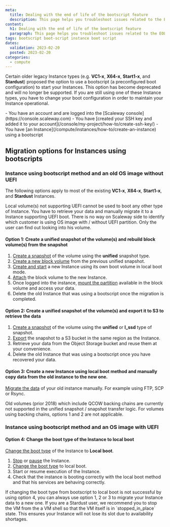 ```yaml
---
meta:
  title: Dealing with the end of life of the bootscript feature
  description: This page helps you troubleshoot issues related to the EOL of the bootscript feature
content:
  h1: Dealing with the end of life of the bootscript feature
  paragraph: This page helps you troubleshoot issues related to the EOL of the bootscript feature
tags: bootscript boot-script instance boot script
dates:
  validation: 2023-02-20
  posted: 2023-02-20
categories:
  - compute
---
```


Certain older legacy Instance types (e.g. **VC1-x**, **X64-x**, **Start1-x**, and **Stardust**) proposed the option to use a bootscript (a preconfigured boot configuration) to start your Instances. This option has become deprecated and will no longer be supported.
If you are still using one of these Instance types, you have to change your boot configuration in order to maintain your Instance operational.

<Macro id="iam-requirements" />

<Message type="requirement">
  - You have an account and are logged into the [Scaleway console](https://console.scaleway.com)
  - You have [created your SSH key and added it to your account](/console/my-project/how-to/create-ssh-key/)
  - You have [an Instance](/compute/instances/how-to/create-an-instance) using a bootscript
</Message>

## Migration options for Instances using bootscripts

### Instance using bootscript method and an old OS image without UEFI

The following options apply to most of the existing **VC1-x**, **X64-x**, **Start1-x**, and **Stardust** Instances.

<Message type="important">
  Local volume(s) not supporting UEFI cannot be used to boot any other type of Instance. You have to retrieve your data and manually migrate it to a Instance supporting UEFI boot. There is no way on Scaleway side to identify which customer is using OS image with / without UEFI partition. Only the user can find out looking into his volume.
</Message>

#### Option 1: Create a unified snapshot of the volume(s) and rebuild block volume(s) from the snapshot

1. [Create a snapshot](/compute/instances/how-to/create-a-snapshot/) of the volume using the **unified** snapshot type.
2. [Create a new block volume](/storage/block/how-to/create-a-volume) from the previous unified snapshot.
3. [Create and start](/compute/instances/how-to/create-an-instance/) a new Instance using its own boot volume in local boot mode.
4. [Attach](/storage/block/how-to/attach-a-volume/) the block volume to the new Instance.
5. Once logged into the instance, [mount the partition](/storage/block/how-to/mount-and-use-volume/) available in the block volume and access your data.
6. Delete the old Instance that was using a bootscript once the migration is completed.

#### Option 2: Create a unified snapshot of the volume(s) and export it to S3 to retrieve the data

1. [Create a snapshot](/compute/instances/how-to/create-a-snapshot/) of the volume using the **unified** or **l_ssd** type of snapshot.
2. [Export](/compute/instances/how-to/snapshot-import-export-feature) the snapshot to a S3 bucket in the same region as the Instance.
3. Retrieve your data from the Object Storage bucket and reuse them at your convenience.
4. Delete the old Instance that was using a bootscript once you have recovered your data.

#### Option 3: Create a new Instance using local boot method and manually copy data from the old instance to the new one.

[Migrate the data](/dedibox/dedicated-servers/how-to/migrate-server/) of your old instance manually. For example using FTP, SCP or Rsync.

<Message type="important">
  Old volumes (prior 2018) which include QCOW backing chains are currently not supported in the unified snapshot / snapshot transfer logic. For volumes using backing chains, options 1 and 2 are not applicable.
</Message>

### Instance using bootscript method and an OS image with UEFI

#### Option 4: Change the boot type of the Instance to local boot

[Change the boot type](/compute/instances/how-to/use-boot-modes/#how-to-use-local-boot) of the Instance to **Local boot**.

1. [Stop](/compute/instances/how-to/power-off-instance/) or [pause](/compute/instances/how-to/use-standby-mode/) the Instance.
2. [Change the boot type](/compute/instances/how-to/use-boot-modes/#how-to-use-local-boot) to local boot.
3. Start or resume execution of the Instance.
4. Check that the instance is booting correctly with the local boot method and that his services are behaving correctly.

<Message type="tip">
  If changing the boot type from bootscript to local boot is not successful by using option 4, you can always use option 1, 2 or 3 to migrate your Instance data to a new one.
</Message>

<Message type="tip">
  If you are a Stardust user, we recommend you to stop the VM from the a VM shell so that the VM itself is in `stopped_in_place` state. This ensures your Instance will not lose its slot due to availability shortages.
</Message>
